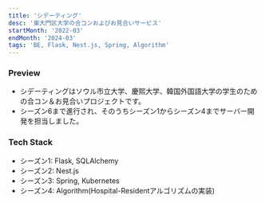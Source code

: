```yaml
---
title: 'シデーティング'
desc: '東大門区大学の合コンおよびお見合いサービス'
startMonth: '2022-03'
endMonth: '2024-03'
tags: 'BE, Flask, Nest.js, Spring, Algorithm'
---
```


### Preview

- シデーティングはソウル市立大学、慶熙大学、韓国外国語大学の学生のための合コン＆お見合いプロジェクトです。
- シーズン6まで進行され、そのうちシーズン1からシーズン4までサーバー開発を担当しました。

### Tech Stack

- シーズン1: Flask, SQLAlchemy
- シーズン2: Nest.js
- シーズン3: Spring, Kubernetes
- シーズン4: Algorithm(Hospital-Residentアルゴリズムの実装) 